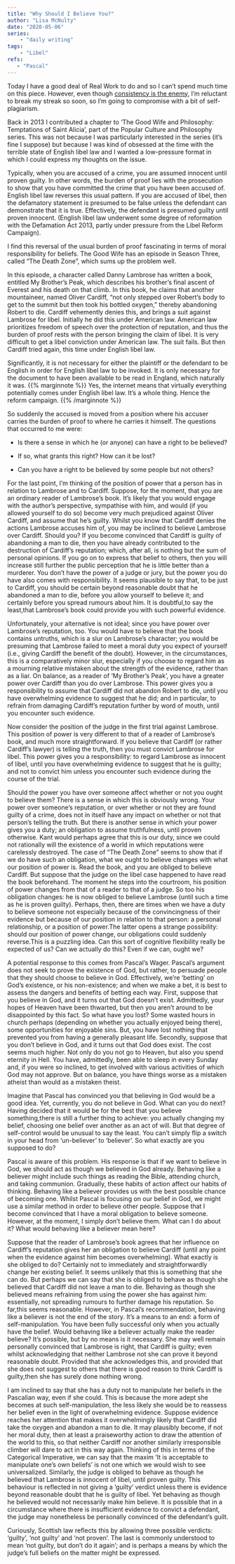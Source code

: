 ```yaml
---
title: "Why Should I Believe You?"
author: "Lisa McNulty"
date: "2020-05-06"
series:
    - "daily writing"
tags: 
    - "Libel"
refs:
   - "Pascal"
---
```





Today I have a good deal of Real Work to do and so I can’t spend much time on this piece. However, even though [consistency is the enemy](/2020/05/04/consistency-is-the-enemy/), I’m reluctant to break my streak so soon, so I’m going to compromise with a bit of self-plagiarism.

Back in 2013 I contributed a chapter to ‘The Good Wife and Philosophy: Temptations of Saint Alicia’, part of the Popular Culture and Philosophy series. This was not because I was particularly interested in the series (it’s fine I suppose) but because I was kind of obsessed at the time with the terrible state of English libel law and I wanted a low-pressure format in which I could express my thoughts on the issue.

Typically, when you are accused of a crime, you are assumed innocent until proven guilty. In other words, the burden of proof lies with the prosecution to show that you have committed the crime that you have been accused of. English libel law reverses this usual pattern. If you are accused of libel, then the defamatory statement is presumed to be false unless the defendant can demonstrate that it is true. Effectively, the defendant is presumed guilty until proven innocent. (English libel law underwent some degree of reformation with the Defamation Act 2013, partly under pressure from the Libel Reform Campaign).

I find this reversal of the usual burden of proof fascinating in terms of moral responsibility for beliefs. The Good Wife has an episode in Season Three, called “The Death Zone”, which sums up the problem well.

In this episode, a character called Danny Lambrose has written a book, entitled My Brother’s Peak, which describes his brother’s final ascent of Everest and his death on that climb. In this book, he claims that another mountaineer, named Oliver Cardiff, “not only stepped over Robert’s body to get to the summit but then took his bottled oxygen,” thereby abandoning Robert to die. Cardiff vehemently denies this, and brings a suit against Lambrose for libel. Initially he did this under American law. American law prioritizes freedom of speech over the protection of reputation, and thus the burden of proof rests with the person bringing the claim of libel. It is very difficult to get a libel conviction under American law. The suit fails. But then Cardiff tried again, this time under English libel law.

Significantly, it is not necessary for either the plaintiff or the defendant to be English in order for English libel law to be invoked. It is only necessary for the document to have been available to be read in England, which naturally it was.     {{% marginnote %}} Yes, the internet means that virtually everything potentially comes under English libel law. It’s a whole thing. Hence the reform campaign. {{% /marginnote %}}

So suddenly the accused is moved from a position where his accuser carries the burden of proof to where he carries it himself. The questions that occurred to me were:

-   Is there a sense in which he (or anyone) can have a right to be believed?
    
-   If so, what grants this right? How can it be lost?
    
-   Can you have a right to be believed by some people but not others?
    

For the last point, I’m thinking of the position of power that a person has in relation to Lambrose and to Cardiff. Suppose, for the moment, that you are an ordinary reader of Lambrose’s book. It’s likely that you would engage with the author’s perspective, sympathise with him, and would (if you allowed yourself to do so) become very much prejudiced against Oliver Cardiff, and assume that he’s guilty. Whilst you know that Cardiff denies the actions Lambrose accuses him of, you may be inclined to believe Lambrose over Cardiff. Should you? If you become convinced that Cardiff is guilty of abandoning a man to die, then you have already contributed to the destruction of Cardiff’s reputation; which, after all, is nothing but the sum of personal opinions. If you go on to express that belief to others, then you will increase still further the public perception that he is little better than a murderer. You don’t have the power of a judge or jury, but the power you do have also comes with responsibility. It seems plausible to say that, to be just to Cardiff, you should be certain beyond reasonable doubt that he abandoned a man to die, before you allow yourself to believe it; and certainly before you spread rumours about him. It is doubtful,to say the least,that Lambrose’s book could provide you with such powerful evidence.

Unfortunately, your alternative is not ideal; since you have power over Lambrose’s reputation, too. You would have to believe that the book contains untruths, which is a slur on Lambrose’s character; you would be presuming that Lambrose failed to meet a moral duty you expect of yourself (i.e., giving Cardiff the benefit of the doubt). However, in the circumstances, this is a comparatively minor slur, especially if you choose to regard him as a mourning relative mistaken about the strength of the evidence, rather than as a liar. On balance, as a reader of ‘My Brother’s Peak’, you have a greater power over Cardiff than you do over Lambrose. This power gives you a responsibility to assume that Cardiff did not abandon Robert to die, until you have overwhelming evidence to suggest that he did; and in particular, to refrain from damaging Cardiff’s reputation further by word of mouth, until you encounter such evidence.

Now consider the position of the judge in the first trial against Lambrose. This position of power is very different to that of a reader of Lambrose’s book, and much more straightforward. If you believe that Cardiff (or rather Cardiff’s lawyer) is telling the truth, then you must convict Lambrose for libel. This power gives you a responsibility: to regard Lambrose as innocent of libel, until you have overwhelming evidence to suggest that he is guilty; and not to convict him unless you encounter such evidence during the course of the trial.

Should the power you have over someone affect whether or not you ought to believe them? There is a sense in which this is obviously wrong. Your power over someone’s reputation, or over whether or not they are found guilty of a crime, does not in itself have any impact on whether or not that person’s telling the truth. But there is another sense in which your power gives you a duty; an obligation to assume truthfulness, until proven otherwise. Kant would perhaps agree that this is our duty, since we could not rationally will the existence of a world in which reputations were carelessly destroyed. The case of “The Death Zone” seems to show that if we do have such an obligation, what we ought to believe changes with what our position of power is. Read the book, and you are obliged to believe Cardiff. But suppose that the judge on the libel case happened to have read the book beforehand. The moment he steps into the courtroom, his position of power changes from that of a reader to that of a judge. So too his obligation changes: he is now obliged to believe Lambrose (until such a time as he is proven guilty). Perhaps, then, there are times when we have a duty to believe someone not especially because of the convincingness of their evidence but because of our position in relation to that person: a personal relationship, or a position of power.The latter opens a strange possibility: should our position of power change, our obligations could suddenly reverse.This is a puzzling idea. Can this sort of cognitive flexibility really be expected of us? Can we actually do this? Even if we can, ought we?

A potential response to this comes from Pascal’s Wager. Pascal’s argument does not seek to prove the existence of God, but rather, to persuade people that they should choose to believe in God. Effectively, we’re ‘betting’ on God’s existence, or his non-existence; and when we make a bet, it is best to assess the dangers and benefits of betting each way. First, suppose that you believe in God, and it turns out that God doesn’t exist. Admittedly, your hopes of Heaven have been thwarted, but then you aren’t around to be disappointed by this fact. So what have you lost? Some wasted hours in church perhaps (depending on whether you actually enjoyed being there), some opportunities for enjoyable sins. But, you have lost nothing that prevented you from having a generally pleasant life. Secondly, suppose that you don’t believe in God, and it turns out that God does exist. The cost seems much higher. Not only do you not go to Heaven, but also you spend eternity in Hell. You have, admittedly, been able to sleep in every Sunday and, if you were so inclined, to get involved with various activities of which God may not approve. But on balance, you have things worse as a mistaken atheist than would as a mistaken theist.

Imagine that Pascal has convinced you that believing in God would be a good idea. Yet, currently, you do not believe in God. What can you do next? Having decided that it would be for the best that you believe something,there is still a further thing to achieve: you actually changing my belief, choosing one belief over another as an act of will. But that degree of self-control would be unusual to say the least. You can’t simply flip a switch in your head from ‘un-believer’ to ‘believer’. So what exactly are you supposed to do?

Pascal is aware of this problem. His response is that if we want to believe in God, we should act as though we believed in God already. Behaving like a believer might include such things as reading the Bible, attending church, and taking communion. Gradually, these habits of action affect our habits of thinking. Behaving like a believer provides us with the best possible chance of becoming one. Whilst Pascal is focusing on our belief in God, we might use a similar method in order to believe other people. Suppose that I become convinced that I have a moral obligation to believe someone. However, at the moment, I simply don’t believe them. What can I do about it? What would behaving like a believer mean here?

Suppose that the reader of Lambrose’s book agrees that her influence on Cardiff’s reputation gives her an obligation to believe Cardiff (until any point when the evidence against him becomes overwhelming). What exactly is she obliged to do? Certainly not to immediately and straightforwardly change her existing belief. It seems unlikely that this is something that she can do. But perhaps we can say that she is obliged to behave as though she believed that Cardiff did not leave a man to die. Behaving as though she believed means refraining from using the power she has against him: essentially, not spreading rumours to further damage his reputation. So far,this seems reasonable. However, in Pascal’s recommendation, behaving like a believer is not the end of the story. It’s a means to an end: a form of self-manipulation. You have been fully successful only when you actually have the belief. Would behaving like a believer actually make the reader believe? It’s possible, but by no means is it necessary. She may well remain personally convinced that Lambrose is right, that Cardiff is guilty; even whilst acknowledging that neither Lambrose not she can prove it beyond reasonable doubt. Provided that she acknowledges this, and provided that she does not suggest to others that there is good reason to think Cardiff is guilty,then she has surely done nothing wrong.

I am inclined to say that she has a duty not to manipulate her beliefs in the Pascalian way, even if she could. This is because the more adept she becomes at such self-manipulation, the less likely she would be to reassess her belief even in the light of overwhelming evidence. Suppose evidence reaches her attention that makes it overwhelmingly likely that Cardiff did take the oxygen and abandon a man to die. It may plausibly become, if not her moral duty, then at least a praiseworthy action to draw the attention of the world to this, so that neither Cardiff nor another similarly irresponsible climber will dare to act in this way again. Thinking of this in terms of the Categorical Imperative, we can say that the maxim ‘It is acceptable to manipulate one’s own beliefs’ is not one which we would wish to see universalized. Similarly, the judge is obliged to behave as though he believed that Lambrose is innocent of libel, until proven guilty. This behaviour is reflected in not giving a ‘guilty’ verdict unless there is evidence beyond reasonable doubt that he is guilty of libel. Yet behaving as though he believed would not necessarily make him believe. It is possible that in a circumstance where there is insufficient evidence to convict a defendant, the judge may nonetheless be personally convinced of the defendant’s guilt.

Curiously, Scottish law reflects this by allowing three possible verdicts: ‘guilty’, ‘not guilty’ and ‘not proven’. The last is commonly understood to mean ‘not guilty, but don’t do it again’; and is perhaps a means by which the judge’s full beliefs on the matter might be expressed.